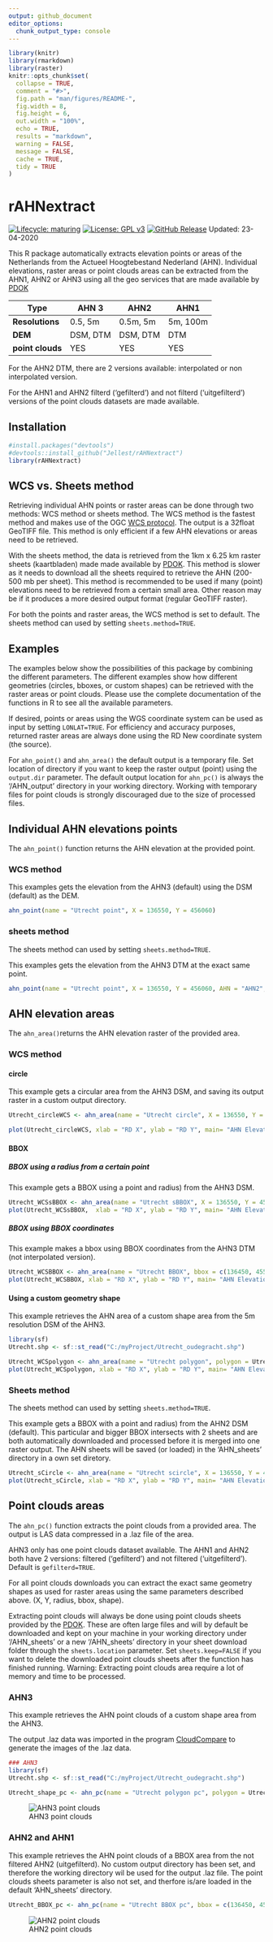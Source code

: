 ```yaml
---
output: github_document
editor_options:
  chunk_output_type: console
---
```


```r
library(knitr)
library(rmarkdown)
library(raster)
knitr::opts_chunk$set(
  collapse = TRUE,
  comment = "#>",
  fig.path = "man/figures/README-",
  fig.width = 8,
  fig.height = 6,
  out.width = "100%",
  echo = TRUE,
  results = "markdown",
  warning = FALSE,
  message = FALSE,
  cache = TRUE,
  tidy = TRUE
)
```

# rAHNextract

<!-- badges: start -->
[![Lifecycle: maturing](https://img.shields.io/badge/lifecycle-maturing-blue.svg)](https://www.tidyverse.org/lifecycle/#maturing) [![License: GPL v3](https://img.shields.io/badge/License-GPLv3-blue.svg)](https://www.gnu.org/licenses/gpl-3.0) [![GitHub Release](https://img.shields.io/github/release/Jellest/rAHNextract.svg?style=flat)]() 
<!-- badges: end -->
Updated: 23-04-2020

This R package automatically extracts elevation points or areas of the Netherlands from the Actueel Hoogtebestand Nederland (AHN). Individual elevations, raster areas or point clouds areas can be extracted from the AHN1, AHN2 or AHN3 using all the geo services that are made available by [PDOK](http://esrinl-content.maps.arcgis.com/apps/Embed/index.html?appid=a3dfa5a818174aa787392e461c80f781)


Type        | AHN 3    | AHN2             | AHN1
-----------  | -------- | ---------------- | ---------
**Resolutions**  | 0.5, 5m | 0.5m, 5m       | 5m, 100m
**DEM**         | DSM, DTM | DSM, DTM         | DTM
**point clouds** | YES     | YES       | YES

For the AHN2 DTM, there are 2 versions available: interpolated or non interpolated version.

For the AHN1 and AHN2 filterd ('gefilterd') and not filterd ('uitgefilterd') versions of the point clouds datasets are made available.

## Installation


```r
#install.packages("devtools")
#devtools::install_github("Jellest/rAHNextract")
library(rAHNextract)
```

## WCS vs. Sheets method
Retrieving individual AHN points or raster areas can be done through two methods: WCS method or sheets method. The WCS method is the fastest method and makes use of the OGC [WCS protocol](https://geodata.nationaalgeoregister.nl/ahn3/wcs?request=GetCapabilities&service=wcs). The output is a 32float GeoTIFF file. This method is only efficient if a few AHN elevations or areas need to be retrieved.

With the sheets method, the data is retrieved from the 1km x 6.25 km raster sheets (kaartbladen) made made available by [PDOK](https://downloads.pdok.nl/ahn3-downloadpage/). This method is slower as it needs to download all the sheets required to retrieve the AHN (200-500 mb per sheet). 
This method is recommended to be used if many (point) elevations need to be retrieved from a certain small area. Other reason may be if it produces a more desired output format (regular GeoTIFF raster).

For both the points and raster areas, the WCS method is set to default. The sheets method can used by setting `sheets.method=TRUE`.

## Examples

The examples below show the possibilities of this package by combining the different parameters. The different examples show how different geometries (circles, bboxes, or custom shapes) can be retrieved with the raster areas or point clouds. Please use the complete documentation of the functions in R to see all the available parameters.

If desired, points or areas using the WGS coordinate system can be used as input by setting `LONLAT=TRUE`. For efficiency and accuracy purposes, returned raster areas are always done using the RD New coordinate system (the source).

 For `ahn_point()` and `ahn_area()` the default output is a temporary file. Set location of directory if you want to keep the raster output (point) using the `output.dir` parameter. The default output location for `ahn_pc()` is always the '/AHN_output' directory in your working directory. Working with temporary files for point clouds is strongly discouraged due to the size of processed files. 
 
## Individual AHN elevations points

The `ahn_point()` function returns the AHN elevation at the provided point.

### WCS method

This examples gets the elevation from the AHN3 (default) using the DSM (default) as the DEM. 
```r
ahn_point(name = "Utrecht point", X = 136550, Y = 456060)
```

### sheets method
The sheets method can used by setting `sheets.method=TRUE`.

This examples gets the elevation from the AHN3 DTM at the exact same point.
```r
ahn_point(name = "Utrecht point", X = 136550, Y = 456060, AHN = "AHN2", dem="DTM", sheets.method = TRUE)
```

## AHN elevation areas

The `ahn_area()`returns the AHN elevation raster of the provided area.

### WCS method

#### circle
This example gets a circular area from the AHN3 DSM, and saving its output raster in a custom output directory.
```r
Utrecht_circleWCS <- ahn_area(name = "Utrecht circle", X = 136550, Y = 456060, resolution = 0.5, radius = 100, output.dir = "C:/myProject")

plot(Utrecht_circleWCS, xlab = "RD X", ylab = "RD Y", main= "AHN Elevation (m)")
```

#### BBOX
##### BBOX using a radius from a certain point
This example gets a BBOX using a point and radius) from the AHN3 DSM.
```r
Utrecht_WCSsBBOX <- ahn_area(name = "Utrecht sBBOX", X = 136550, Y = 456060, radius = 100, bbox = TRUE, resolution = 0.5)
plot(Utrecht_WCSsBBOX,  xlab = "RD X", ylab = "RD Y", main= "AHN Elevation (m)")
```

##### BBOX using BBOX coordinates
This example makes a bbox using BBOX coordinates from the AHN3 DTM (not interpolated version).
```r
Utrecht_WCSBBOX <- ahn_area(name = "Utrecht BBOX", bbox = c(136450, 455960, 136650, 456160), dem = "DTM", resolution = 0.5, interpolate = FALSE)
plot(Utrecht_WCSBBOX, xlab = "RD X", ylab = "RD Y", main= "AHN Elevation (m)")
```

#### Using a custom geometry shape
This example retrieves the AHN area  of a custom shape area from the 5m resolution DSM of the AHN3.
```r
library(sf)
Utrecht.shp <- sf::st_read("C:/myProject/Utrecht_oudegracht.shp")

Utrecht_WCSpolygon <- ahn_area(name = "Utrecht polygon", polygon = Utrecht.shp, resolution = 5)
plot(Utrecht_WCSpolygon, xlab = "RD X", ylab = "RD Y", main= "AHN Elevation (m)")
```

### Sheets method
The sheets method can used by setting `sheets.method=TRUE`.

This example gets a BBOX with a point and radius) from the AHN2 DSM (default). This particular and bigger BBOX intersects with 2 sheets and are both automatically downloaded and processed before it is merged into one raster output. The AHN sheets will be saved (or loaded) in the 'AHN_sheets' directory in a own set diretory.


```r
Utrecht_sCircle <- ahn_area(name = "Utrecht scircle", X = 136550, Y = 456060, radius = 500, AHN = "AHN2", sheets.method = TRUE, sheets.location = "C:/myProject")
plot(Utrecht_sCircle, xlab = "RD X", ylab = "RD Y", main= "AHN Elevation (m)")
```

## Point clouds areas
The `ahn_pc()` function extracts the point clouds from a provided area. The output is LAS data compressed in a .laz file of the area.

AHN3 only has one point clouds dataset available. The AHN1 and AHN2 both have 2 versions: filtered ('gefilterd') and not filtered ('uitgefilterd'). Default is `gefilterd=TRUE`.

For all point clouds downloads you can extract the exact same geometry shapes as used for raster areas using the same parameters described above. (X, Y, radius, bbox, shape).

Extracting point clouds will always be done using point clouds sheets provided by the [PDOK](https://downloads.pdok.nl/ahn3-downloadpage/). These are often large files and will by default be downloaded and kept on your machine in your working directory under '/AHN_sheets' or a new '/AHN_sheets' directory in your sheet download folder through the `sheets.location` parameter. Set `sheets.keep=FALSE` if you want to delete the downloaded point clouds sheets after the function has finished running. Warning: Extracting point clouds area require a lot of memory and time to be processed.

### AHN3
This example retrieves the AHN point clouds of a custom shape area from the AHN3.

The output .laz data was imported in the program [CloudCompare](https://www.danielgm.net/cc/) to generate the images of the .laz data.

```r
### AHN3
library(sf)
Utrecht.shp <- sf::st_read("C:/myProject/Utrecht_oudegracht.shp")

Utrecht_shape_pc <- ahn_pc(name = "Utrecht polygon pc", polygon = Utrecht.shp)
```

![AHN3 point clouds](man/figures/README-ahn3_pc_output.png)

### AHN2 and AHN1
This example retrieves the AHN point clouds of a BBOX area from the not filtered AHN2 (uitgefilterd). No custom output directory has been set, and therefore the working directory wil be used for the output .laz file. The point clouds sheets parameter is also not set, and therfore is/are loaded in the default 'AHN_sheets' directory.

```r
Utrecht_BBOX_pc <- ahn_pc(name = "Utrecht BBOX pc", bbox = c(136450, 455960, 136650, 456160), AHN = "AHN2", gefilterd = TRUE)
```
![AHN2 point clouds](man/figures/README-ahn2_pc_output.png)
